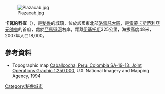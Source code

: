 [[Image:Plazacab.jpg|thumb]]

'''卡瓦約科查'''（{{lang-es|Caballococha}}），是[[秘魯|秘魯]]的城鎮，位於該國東北部[[洛雷託大區|洛雷託大區]]，是[[雷蒙卡斯蒂利亞元帥省|雷蒙卡斯蒂利亞元帥省]]的首府，處於[[亞馬遜河|亞馬遜河]]右岸，距離[[伊基托斯|伊基托斯]]325公里，海拔高度48米，2007年人口18,000。

==參考資料==
* Topographic map [http://www.lib.utexas.edu/maps/jog/latin_america/txu-oclc-224300691-sa19-13.jpg Caballcocha, Peru; Colombia SA-19-13, Joint Operations Graphic 1:250,000]{{Wayback|url=http://www.lib.utexas.edu/maps/jog/latin_america/txu-oclc-224300691-sa19-13.jpg |date=20160304120408 }}, U.S. National Imagery and Mapping Agency, 1994

{{Coord|03|54|21|S|070|30|59|W|display=title}}

{{Peru-geo-stub}}
[[Category:秘魯城市|Category:秘魯城市]]